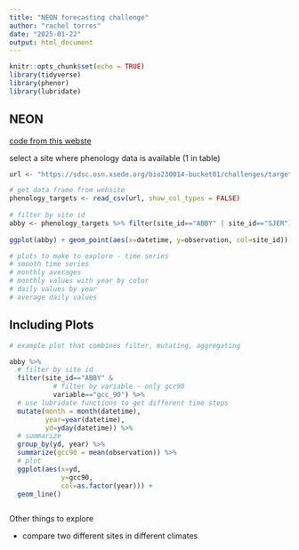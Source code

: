 ```yaml
---
title: "NEON forecasting challenge"
author: "rachel torres"
date: "2025-01-22"
output: html_document
---
```


```r
knitr::opts_chunk$set(echo = TRUE)
library(tidyverse)
library(phenor)
library(lubridate)
```

## NEON

[code from this webste](https://projects.ecoforecast.org/neon4cast-ci/targets.html)

select a site where phenology data is available (1 in table)

```r
url <- "https://sdsc.osn.xsede.org/bio230014-bucket01/challenges/targets/project_id=neon4cast/duration=P1D/phenology-targets.csv.gz"

# get data frame from website 
phenology_targets <- read_csv(url, show_col_types = FALSE)
  
# filter by site id 
abby <- phenology_targets %>% filter(site_id=="ABBY" | site_id=="SJER")
  
ggplot(abby) + geom_point(aes(x=datetime, y=observation, col=site_id)) + facet_grid('variable')

# plots to make to explore - time series 
# smooth time series 
# monthly averages 
# monthly values with year by color 
# daily values by year 
# average daily values 

```

## Including Plots
```r

# example plot that combines filter, mutating, aggregating 

abby %>% 
  # filter by site id 
  filter(site_id=="ABBY" & 
           # filter by variable - only gcc90
           variable=="gcc_90") %>%   
  # use lubridate functions to get different time steps
  mutate(month = month(datetime),
         year=year(datetime),
         yd=yday(datetime)) %>% 
  # summarize 
  group_by(yd, year) %>% 
  summarize(gcc90 = mean(observation)) %>% 
  # plot 
  ggplot(aes(x=yd, 
             y=gcc90, 
             col=as.factor(year))) + 
  geom_line()



```

Other things to explore 

- compare two different sites in different climates 